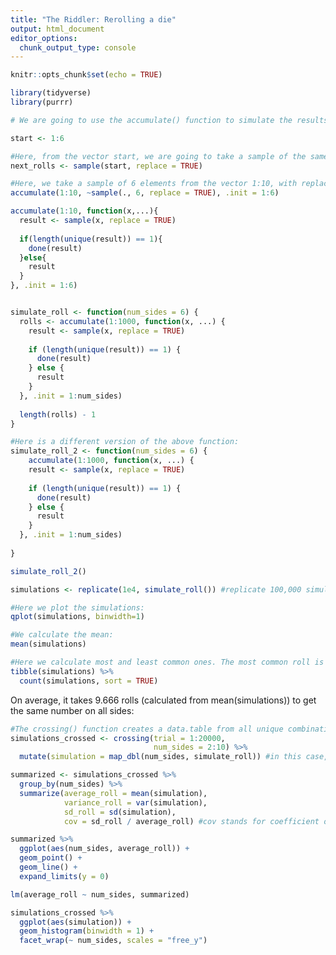 ```yaml
---
title: "The Riddler: Rerolling a die"
output: html_document
editor_options: 
  chunk_output_type: console
---
```


```r
knitr::opts_chunk$set(echo = TRUE)
```

```r
library(tidyverse)
library(purrr)

# We are going to use the accumulate() function to simulate the results of rolling a die n number of times. 

start <- 1:6

#Here, from the vector start, we are going to take a sample of the same size with replacement, meaning the same result can appear more than once. 
next_rolls <- sample(start, replace = TRUE)

#Here, we take a sample of 6 elements from the vector 1:10, with replacement and the first element can be 1,2,3,4,5,6. This is repeated 10 times. 
accumulate(1:10, ~sample(., 6, replace = TRUE), .init = 1:6)

accumulate(1:10, function(x,...){
  result <- sample(x, replace = TRUE)
  
  if(length(unique(result)) == 1){
    done(result)
  }else{
    result
  }
}, .init = 1:6)


simulate_roll <- function(num_sides = 6) {
  rolls <- accumulate(1:1000, function(x, ...) {
    result <- sample(x, replace = TRUE)
    
    if (length(unique(result)) == 1) {
      done(result)
    } else {
      result
    }
  }, .init = 1:num_sides)
  
  length(rolls) - 1
}

#Here is a different version of the above function:
simulate_roll_2 <- function(num_sides = 6) {
    accumulate(1:1000, function(x, ...) {
    result <- sample(x, replace = TRUE)
    
    if (length(unique(result)) == 1) {
      done(result)
    } else {
      result
    }
  }, .init = 1:num_sides)
  
}

simulate_roll_2()

simulations <- replicate(1e4, simulate_roll()) #replicate 100,000 simulate_roll four times. 

#Here we plot the simulations:
qplot(simulations, binwidth=1)

#We calculate the mean:
mean(simulations)

#Here we calculate most and least common ones. The most common roll is 6.
tibble(simulations) %>%
  count(simulations, sort = TRUE)
```

On average, it takes 9.666 rolls (calculated from mean(simulations)) to get the same number on all sides:
```r

#The crossing() function creates a data.table from all unique combinations of inputs. In this case,, the first input is 1:20000, and the second is 2:10. 
simulations_crossed <- crossing(trial = 1:20000,
                                num_sides = 2:10) %>%
  mutate(simulation = map_dbl(num_sides, simulate_roll)) #in this case, the function map_dbl() applies the function simulate_roll to each element of num_sides

```

```r
summarized <- simulations_crossed %>%
  group_by(num_sides) %>%
  summarize(average_roll = mean(simulation),
            variance_roll = var(simulation),
            sd_roll = sd(simulation),
            cov = sd_roll / average_roll) #cov stands for coefficient of variation. 

summarized %>%
  ggplot(aes(num_sides, average_roll)) +
  geom_point() +
  geom_line() +
  expand_limits(y = 0)

lm(average_roll ~ num_sides, summarized)

simulations_crossed %>%
  ggplot(aes(simulation)) +
  geom_histogram(binwidth = 1) +
  facet_wrap(~ num_sides, scales = "free_y")

```
